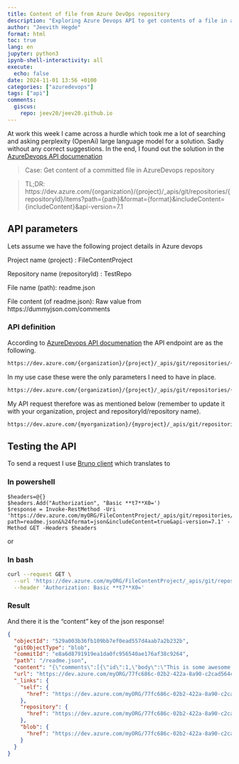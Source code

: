 ```yaml
---
title: Content of file from Azure DevOps repository
description: "Exploring Azure Devops API to get contents of a file in a repository"
author: "Jeevith Hegde"
format: html
toc: true
lang: en
jupyter: python3
ipynb-shell-interactivity: all
execute:
  echo: false
date: 2024-11-01 13:56 +0100
categories: ["azuredevops"]
tags: ["api"]
comments:
  giscus:
    repo: jeev20/jeev20.github.io
---
```




At work this week I came across a hurdle which took me a lot of searching and asking perplexity (OpenAi) large language model for a solution. Sadly without any correct suggestions. 
In the end, I found out the solution in the [AzureDevops API documenation](https://learn.microsoft.com/en-us/rest/api/azure/devops/git/items/get?view=azure-devops-rest-7.1&tabs=HTTP)


> Case: Get content of a committed file in AzureDevops repository



> TL;DR: 
> https://dev.azure.com/{organization}/{project}/_apis/git/repositories/{repositoryId}/items?path={path}&format={format}&includeContent={includeContent}&api-version=7.1


## API parameters

Lets assume we have the following project details in Azure devops

Project name (project) : FileContentProject

Repository name (repositoryId) : TestRepo

File name (path): readme.json

File content (of readme.json): Raw value from https://dummyjson.com/comments


### API definition
According to [AzureDevops API documenation](https://learn.microsoft.com/en-us/rest/api/azure/devops/git/items/get?view=azure-devops-rest-7.1&tabs=HTTP) the API endpoint are as the following.

```.bash
https://dev.azure.com/{organization}/{project}/_apis/git/repositories/{repositoryId}/items?path={path}&scopePath={scopePath}&recursionLevel={recursionLevel}&includeContentMetadata={includeContentMetadata}&latestProcessedChange={latestProcessedChange}&download={download}&$format={$format}&versionDescriptor.version={versionDescriptor.version}&versionDescriptor.versionOptions={versionDescriptor.versionOptions}&versionDescriptor.versionType={versionDescriptor.versionType}&includeContent={includeContent}&resolveLfs={resolveLfs}&sanitize={sanitize}&api-version=7.1
```


In my use case these were the only parameters I need to have in place. 

```.bash
https://dev.azure.com/{organization}/{project}/_apis/git/repositories/{repositoryId}/items?path={path}&$format={$format}&includeContent={includeContent}&api-version=7.1
```
My API request therefore was as mentioned below (remember to update it with your organization, project and repositoryId/repository name). 

```.bash
https://dev.azure.com/{myorganization}/{myproject}/_apis/git/repositories/{myrepositoryName}/items?path=readme.json&$format=json&includeContent=true&api-version=7.1
```

## Testing the API
To send a request I use [Bruno client](https://jeev20.github.io/posts/bruno/) which translates to 

### In powershell

```.powershell
$headers=@{}
$headers.Add("Authorization", "Basic **t7**X0=')
$response = Invoke-RestMethod -Uri 'https://dev.azure.com/myORG/FileContentProject/_apis/git/repositories/TestRepo/items?path=readme.json&%24format=json&includeContent=true&api-version=7.1' -Method GET -Headers $headers
```
or 

### In bash
```.bash
curl --request GET \
  --url 'https://dev.azure.com/myORG/FileContentProject/_apis/git/repositories/TestRepo/items?path=readme.json&%24format=json&includeContent=true&api-version=7.1' \
  --header 'Authorization: Basic **t7**X0='
```

### Result
And there it is the "content" key of the json response! 

``` json
{
  "objectId": "529a003b36fb109bb7ef0ead557d4aab7a2b232b",
  "gitObjectType": "blob",
  "commitId": "e8a6d8791919ea1da0fc956540ae176af38c9264",
  "path": "/readme.json",
  "content": "{\"comments\":[{\"id\":1,\"body\":\"This is some awesome thinking!\",\"postId\":242,\"likes\":3,\"user\":{\"id\":105,\"username\":\"emmac\",\"fullName\":\"Emma Wilson\"}},{\"id\":2,\"body\":\"What terrific math skills you're showing!\",\"postId\":46,\"likes\":4,\"user\":{\"id\":183,\"username\":\"cameronp\",\"fullName\":\"Cameron Perez\"}},{\"id\":3,\"body\":\"You are an amazing writer!\",\"postId\":235,\"likes\":2,\"user\":{\"id\":1,\"username\":\"emilys\",\"fullName\":\"Emily Johnson\"}},{\"id\":4,\"body\":\"Wow! You have improved so much!\",\"postId\":31,\"likes\":1,\"user\":{\"id\":89,\"username\":\"braydenf\",\"fullName\":\"Brayden Fleming\"}},{\"id\":5,\"body\":\"Nice idea!\",\"postId\":212,\"likes\":1,\"user\":{\"id\":149,\"username\":\"wyattp\",\"fullName\":\"Wyatt Perry\"}},{\"id\":6,\"body\":\"You are showing excellent understanding!\",\"postId\":184,\"likes\":5,\"user\":{\"id\":110,\"username\":\"danielt\",\"fullName\":\"Daniel Taylor\"}},{\"id\":7,\"body\":\"This is clear, concise, and complete!\",\"postId\":172,\"likes\":1,\"user\":{\"id\":4,\"username\":\"jamesd\",\"fullName\":\"James Davis\"}},{\"id\":8,\"body\":\"What a powerful argument!\",\"postId\":233,\"likes\":0,\"user\":{\"id\":145,\"username\":\"lukec\",\"fullName\":\"Luke Cooper\"}},{\"id\":9,\"body\":\"I knew you could do it!\",\"postId\":207,\"likes\":3,\"user\":{\"id\":207,\"username\":\"jaces\",\"fullName\":\"Jace Smith\"}},{\"id\":10,\"body\":\"Wonderful ideas!\",\"postId\":87,\"likes\":0,\"user\":{\"id\":86,\"username\":\"noram\",\"fullName\":\"Nora Mills\"}},{\"id\":11,\"body\":\"It was a pleasure to grade this!\",\"postId\":156,\"likes\":8,\"user\":{\"id\":162,\"username\":\"mateob\",\"fullName\":\"Mateo Bennett\"}},{\"id\":12,\"body\":\"Keep up the incredible work!\",\"postId\":119,\"likes\":10,\"user\":{\"id\":90,\"username\":\"scarlettb\",\"fullName\":\"Scarlett Bowman\"}},{\"id\":13,\"body\":\"My goodness, how impressive!\",\"postId\":108,\"likes\":10,\"user\":{\"id\":87,\"username\":\"hunterg\",\"fullName\":\"Hunter Gordon\"}},{\"id\":14,\"body\":\"You're showing inventive ideas!\",\"postId\":20,\"likes\":8,\"user\":{\"id\":77,\"username\":\"jonathanp\",\"fullName\":\"Jonathan Pierce\"}},{\"id\":15,\"body\":\"You've shown so much growth!\",\"postId\":6,\"likes\":2,\"user\":{\"id\":17,\"username\":\"evelyns\",\"fullName\":\"Evelyn Sanchez\"}},{\"id\":16,\"body\":\"Interesting thoughts!\",\"postId\":14,\"likes\":5,\"user\":{\"id\":199,\"username\":\"viviang\",\"fullName\":\"Vivian Carter\"}},{\"id\":17,\"body\":\"I love your neat work!\",\"postId\":240,\"likes\":7,\"user\":{\"id\":155,\"username\":\"nicholase\",\"fullName\":\"Nicholas Edwards\"}},{\"id\":18,\"body\":\"Doesn't it feel good to do such great work?\",\"postId\":227,\"likes\":6,\"user\":{\"id\":134,\"username\":\"noramx\",\"fullName\":\"Nora Russell\"}},{\"id\":19,\"body\":\"First-rate work!\",\"postId\":245,\"likes\":1,\"user\":{\"id\":203,\"username\":\"novab\",\"fullName\":\"Nova Cooper\"}},{\"id\":20,\"body\":\"This is fascinating information!\",\"postId\":176,\"likes\":4,\"user\":{\"id\":39,\"username\":\"lucasg\",\"fullName\":\"Lucas Gray\"}},{\"id\":21,\"body\":\"You inspire me!\",\"postId\":229,\"likes\":0,\"user\":{\"id\":113,\"username\":\"miam\",\"fullName\":\"Mia Miller\"}},{\"id\":22,\"body\":\"This is right on target!\",\"postId\":9,\"likes\":5,\"user\":{\"id\":113,\"username\":\"miam\",\"fullName\":\"Mia Miller\"}},{\"id\":23,\"body\":\"What an astounding observation!\",\"postId\":33,\"likes\":1,\"user\":{\"id\":155,\"username\":\"nicholase\",\"fullName\":\"Nicholas Edwards\"}},{\"id\":24,\"body\":\"This is very well thought out!\",\"postId\":121,\"likes\":1,\"user\":{\"id\":169,\"username\":\"jaxonb\",\"fullName\":\"Jaxon Barnes\"}},{\"id\":25,\"body\":\"I can tell you've been practicing!\",\"postId\":247,\"likes\":9,\"user\":{\"id\":160,\"username\":\"claires\",\"fullName\":\"Claire Foster\"}},{\"id\":26,\"body\":\"You've come a long way!\",\"postId\":79,\"likes\":7,\"user\":{\"id\":59,\"username\":\"ethanf\",\"fullName\":\"Ethan Fletcher\"}},{\"id\":27,\"body\":\"I can tell you've been paying attention!\",\"postId\":55,\"likes\":9,\"user\":{\"id\":57,\"username\":\"nathand\",\"fullName\":\"Nathan Dixon\"}},{\"id\":28,\"body\":\"Reading this made my day!\",\"postId\":209,\"likes\":8,\"user\":{\"id\":177,\"username\":\"xavierw\",\"fullName\":\"Xavier Wright\"}},{\"id\":29,\"body\":\"This is very perceptive!\",\"postId\":31,\"likes\":2,\"user\":{\"id\":168,\"username\":\"lunah\",\"fullName\":\"Luna Perez\"}},{\"id\":30,\"body\":\"What an accomplishment!\",\"postId\":126,\"likes\":8,\"user\":{\"id\":89,\"username\":\"braydenf\",\"fullName\":\"Brayden Fleming\"}}],\"total\":340,\"skip\":0,\"limit\":30}",
  "url": "https://dev.azure.com/myORG/77fc686c-02b2-422a-8a90-c2cad564c113/_apis/git/repositories/df59246f-22f1-4c49-b9dc-f55f80419b15/items?path=%2Freadme.json&versionType=Branch&versionOptions=None",
  "_links": {
    "self": {
      "href": "https://dev.azure.com/myORG/77fc686c-02b2-422a-8a90-c2cad564c113/_apis/git/repositories/df59246f-22f1-4c49-b9dc-f55f80419b15/items?path=%2Freadme.json&versionType=Branch&versionOptions=None"
    },
    "repository": {
      "href": "https://dev.azure.com/myORG/77fc686c-02b2-422a-8a90-c2cad564c113/_apis/git/repositories/df59246f-22f1-4c49-b9dc-f55f80419b15"
    },
    "blob": {
      "href": "https://dev.azure.com/myORG/77fc686c-02b2-422a-8a90-c2cad564c113/_apis/git/repositories/df59246f-22f1-4c49-b9dc-f55f80419b15/blobs/529a003b36fb109bb7ef0ead557d4aab7a2b232b"
    }
  }
}
```